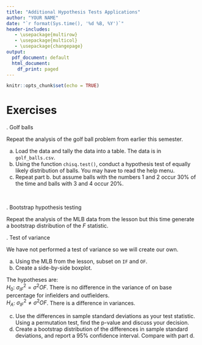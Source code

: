 ```yaml
---
title: "Additional Hypothesis Tests Applications"
author: "YOUR NAME"
date: "`r format(Sys.time(), '%d %B, %Y')`"
header-includes:
   - \usepackage{multirow}
   - \usepackage{multicol}
   - \usepackage{changepage}
output:
  pdf_document: default
  html_document:
    df_print: paged
---
```


```r
knitr::opts_chunk$set(echo = TRUE)
```

\newcommand{\E}{\mbox{E}}
\newcommand{\Var}{\mbox{Var}}
\newcommand{\Cov}{\mbox{Cov}}
\newcommand{\Prob}{\mbox{P}}
\newcommand*\diff{\mathop{}\!\mathrm{d}}

# Exercises

\indent 1. Golf balls   

Repeat the analysis of the golf ball problem from earlier this semester.


a. Load the data and tally the data into a table. The data is in `golf_balls.csv`.  
b. Using the function `chisq.test()`, conduct a hypothesis test of equally likely distribution of balls. You may have to read the help menu.  
c. Repeat part b. but assume balls with the numbers 1 and 2 occur 30\% of the time and balls with 3 and 4 occur 20\%. 

&nbsp;


\indent 2. Bootstrap hypothesis testing  

Repeat the analysis of the MLB data from the lesson but this time generate a bootstrap distribution of the $F$ statistic.  



\indent 3. Test of variance

We have not performed a test of variance so we will create our own.


a. Using the MLB from the lesson, subset on `IF` and `OF`.  
b. Create a side-by-side boxplot.  

The hypotheses are:  
$H_0$: $\sigma^2_{IF}=\sigma^2{OF}$. There is no difference in the variance of on base percentage for infielders and outfielders.  
$H_A$: $\sigma^2_{IF}\neq \sigma^2{OF}$. There is a difference in variances.
 
c. Use the differences in sample standard deviations as your test statistic. Using a permutation test, find the p-value and discuss your decision.  
d. Create a bootstrap distribution of the differences in sample standard deviations, and report a 95\% confidence interval. Compare with part d.